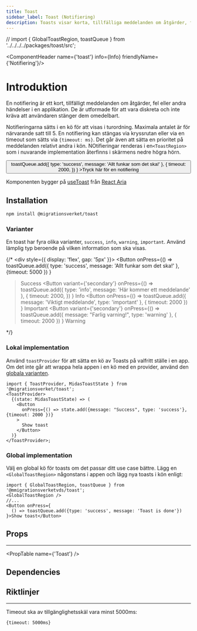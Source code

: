 ```yaml
---
title: Toast
sidebar_label: Toast (Notifiering)
description: Toasts visar korta, tillfälliga meddelanden om åtgärder, fel eller andra händelser i en applikation.
---
```


// import { GlobalToastRegion, toastQueue } from '../../../../packages/toast/src';

<ComponentHeader name={'toast'} info={Info} friendlyName={'Notifiering'}/>

# Introduktion

En notifiering är ett kort, tillfälligt meddelanden om åtgärder, fel eller andra händelser i en applikation. De är utformade för att vara diskreta och inte kräva att användaren stänger dem omedelbart.

Notifieringarna sätts i en kö för att visas i turordning. Maximala antalet är för närvarande satt till 5. En notifiering kan stängas via kryssrutan
eller via en timeout som sätts via `{timeout: ms}`. Det går även att sätta en prioritet på meddelanden relativt andra i kön. NOtifieringar renderas i en`<ToastRegion>` som i
nuvarande implementation återfinns i skärmens nedre högra hörn.


<section style={{ marginBottom: '1rem' }}>
  <GlobalToastRegion />
  <Button
    onPress={() =>
      toastQueue.add({ type: 'success', message: 'Allt funkar som det ska!' }, {
        timeout: 2000,
      })
    }
  >Tryck här för en notifiering</Button>
</section>

Komponenten bygger på [useToast](https://react-spectrum.adobe.com/react-aria/useToast.html) från [React Aria](https://react-spectrum.adobe.com/react-aria/index.html)

## Installation

```bash npm2yarn
npm install @migrationsverket/toast
```


### Varianter

En toast har fyra olika varianter, `success`, `info`, `warning`, `important`. Använd lämplig typ beroende på vilken information som ska visas.

{/* <div style={{ display: 'flex', gap: '5px' }}>
  <Button
    onPress={() =>
      toastQueue.add({ type: 'success', message: 'Allt funkar som det ska!' }, {timeout: 5000 })
    }
  >Success</Button>
  <Button
    variant={'secondary'}
    onPress={() =>
      toastQueue.add({ type: 'info', message: 'Här kommer ett meddelande' }, {
        timeout: 2000,
      })
    }
  >Info</Button>
  <Button
    onPress={() =>
      toastQueue.add({ message: 'Viktigt meddelande', type: 'important' }, { timeout: 2000 })
    }
  >Important</Button>
  <Button
    variant={'secondary'}
    onPress={() =>
      toastQueue.add({ message: "Farlig varning!", type: 'warning' }, { timeout: 2000 })
    }
  >Warning</Button>
</div> */}

### Lokal implementation

Använd `toastProvider` för att sätta en kö av Toasts på valfritt ställe i en app. Om det inte går att wrappa hela appen i en kö med en provider,
använd den [globala varianten](#global-implementation).

```tsx
import { ToastProvider, MidasToastState } from '@migrationsverket/toast';
<ToastProvider>
  {(state: MidasToastState) => (
    <Button
      onPress={() => state.add({message: "Success", type: 'success'}, {timeout: 2000 })}
    >
      Show toast
    </Button>
  )}
</ToastProvider>;
```

### Global implementation

Välj en global kö för toasts om det passar ditt use case bättre. Lägg en `<GlobalToastRegion>` någonstans i appen
och lägg nya toasts i kön enligt:

```tsx
import { GlobalToastRegion, toastQueue } from '@mmigrationsverketvds/toast';
<GlobalToastRegion />
//...
<Button onPress={
  () => toastQueue.add({type: 'success', message: 'Toast is done'})
}>Show toast</Button>
```

## Props

---

<PropTable name={'Toast'} />

## Dependencies

<ComponentFooter info={Info}/>

## Riktlinjer

---

Timeout ska av tillgänglighetsskäl vara minst 5000ms:
 ```tsx
 {timeout: 5000ms}
```